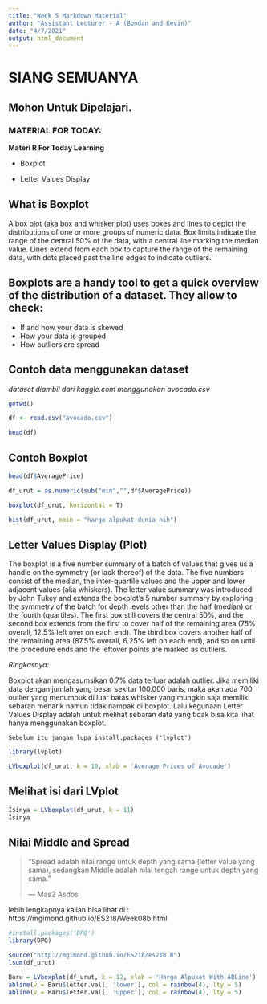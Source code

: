 ---
title: "Week 5 Markdown Material"
author: "Assistant Lecturer - A (Bondan and Kevin)"
date: "4/7/2021"
output: html_document
---

# SIANG SEMUANYA
## Mohon Untuk Dipelajari.

### MATERIAL FOR TODAY:
**Materi R For Today Learning**

- Boxplot

- Letter Values Display

## What is Boxplot

A box plot (aka box and whisker plot) uses boxes and lines to depict the distributions of one or more groups of numeric data. Box limits indicate the range of the central 50% of the data, with a central line marking the median value. Lines extend from each box to capture the range of the remaining data, with dots placed past the line edges to indicate outliers.


## Boxplots are a handy tool to get a quick overview of the distribution of a dataset. They allow to check:


- If and how your data is skewed
- How your data is grouped
- How outliers are spread

## Contoh data menggunakan dataset
_dataset diambil dari kaggle.com menggunakan avocado.csv_

```{r}
getwd()
```
```{r}
df <- read.csv("avocado.csv")
```


```{r}
head(df)
```



## Contoh Boxplot

```{r}
head(df$AveragePrice)
```
```{r}
df_urut = as.numeric(sub("min","",df$AveragePrice))
```


```{r}
boxplot(df_urut, horizontal = T)
```


```{r}
hist(df_urut, main = "harga alpukat dunia nih")
```


## Letter Values Display (Plot)

The boxplot is a five number summary of a batch of values that gives us a handle on the symmetry (or lack thereof) of the data. The five numbers consist of the median, the inter-quartile values and the upper and lower adjacent values (aka whiskers). The letter value summary was introduced by John Tukey and extends the boxplot’s 5 number summary by exploring the symmetry of the batch for depth levels other than the half (median) or the fourth (quartiles).
The first box still covers the central 50%, and the second box extends from the first to cover half of the remaining area (75% overall, 12.5% left over on each end). The third box covers another half of the remaining area (87.5% overall, 6.25% left on each end), and so on until the procedure ends and the leftover points are marked as outliers.

_Ringkasnya:_

Boxplot akan mengasumsikan 0.7% data terluar adalah outlier. Jika memiliki data dengan jumlah yang besar sekitar 100.000 baris, maka akan ada  700 outlier yang menumpuk di luar batas whisker yang mungkin saja memiliki sebaran menarik namun tidak nampak di boxplot.
Lalu kegunaan Letter Values Display adalah untuk melihat sebaran data yang tidak bisa kita lihat hanya menggunakan boxplot.

```
Sebelum itu jangan lupa install.packages ('lvplot')

```

```{r}
library(lvplot)
```

```{r}
LVboxplot(df_urut, k = 10, xlab = 'Average Prices of Avocade')
```

## Melihat isi dari LVplot

```{r}
Isinya = LVboxplot(df_urut, k = 11)
Isinya
```
## Nilai Middle and Spread

> "Spread adalah nilai range untuk depth yang sama (letter value yang sama), sedangkan Middle adalah nilai tengah range untuk depth yang sama."
>
> --- Mas2 Asdos

lebih lengkapnya kalian bisa lihat di : https://mgimond.github.io/ES218/Week08b.html

```{r}
#install.packages('DPQ')
library(DPQ)
```


```{r}
source("http://mgimond.github.io/ES218/es218.R")
lsum(df_urut)
```
```{r}
Baru = LVboxplot(df_urut, k = 12, xlab = 'Harga Alpukat With ABLine')
abline(v = Baru$letter.val[, 'lower'], col = rainbow(4), lty = 5)
abline(v = Baru$letter.val[, 'upper'], col = rainbow(4), lty = 5)
```













